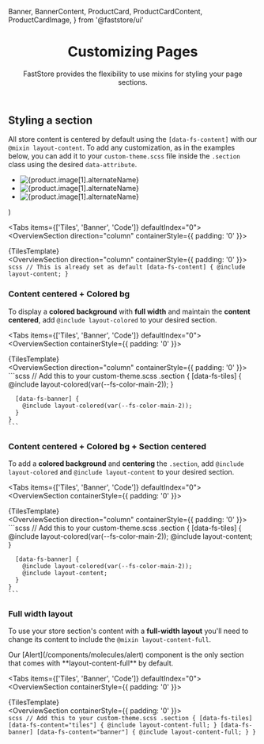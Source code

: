   Banner,
  BannerContent,
  ProductCard,
  ProductCardContent,
  ProductCardImage,
} from '@faststore/ui'

<header className="hero">

# Customizing Pages

FastStore provides the flexibility to use mixins for styling your page sections.

</header>

## Styling a section

All store content is centered by default using the `[data-fs-content]` with our `@mixin layout-content`. To add any customization, as in the examples below, you can add it to your `custom-theme.scss` file inside the `.section` class using the desired `data-attribute`.

  <ul
    role="list"
    data-fs-tiles="true"
    data-fs-tiles-variant="expanded-first"
    data-fs-content="tiles"
    data-testid="store-tiles"
  >
    <li data-fs-tile="true">
      <ProductCard variant="wide">
        <ProductCardImage aspectRatio="1.8">
          <img
            data-fs-image
            src={product.image[1].url}
            alt={product.image[1].alternateName}
          />
        </ProductCardImage>
        <ProductCardContent
          title={product.isVariantOf.name}
          price={{
            value: product.offers.offers[0].price,
            listPrice: product.offers.offers[0].listPrice,
            formatter: useFormattedPrice,
          }}
        />
      </ProductCard>
    </li>
    <li data-fs-tile="true">
      <ProductCard variant="wide">
        <ProductCardImage aspectRatio="1.8">
          <img
            data-fs-image
            src={product.image[1].url}
            alt={product.image[1].alternateName}
          />
        </ProductCardImage>
        <ProductCardContent
          title={product.isVariantOf.name}
          price={{
            value: product.offers.offers[0].price,
            listPrice: product.offers.offers[0].listPrice,
            formatter: useFormattedPrice,
          }}
        />
      </ProductCard>
    </li>
    <li data-fs-tile="true">
      <ProductCard variant="wide">
        <ProductCardImage aspectRatio="1.8">
          <img
            data-fs-image
            src={product.image[1].url}
            alt={product.image[1].alternateName}
          />
        </ProductCardImage>
        <ProductCardContent
          title={product.isVariantOf.name}
          price={{
            value: product.offers.offers[0].price,
            listPrice: product.offers.offers[0].listPrice,
            formatter: useFormattedPrice,
          }}
        />
      </ProductCard>
    </li>
  </ul>
)

<Tabs items={['Tiles', 'Banner', 'Code']} defaultIndex="0">
  <Tab>
    <OverviewSection direction="column" containerStyle={{ padding: '0' }}>
      <section class="section layout__section | nx-section-layout">
        {TilesTemplate}
      </section>
    </OverviewSection>
  </Tab>
  <Tab>
    <OverviewSection direction="column" containerStyle={{ padding: '0' }}>
      <section class="section layout__section | nx-section-layout">
        <Banner colorVariant="light">
          <BannerContent
            title="Explore more about our amazing products and discover a world of possibilities."
            caption="All the amazing products from the brands we partner with."
            link="/"
            linkText="See more"
          />
        </Banner>
      </section>
    </OverviewSection>
  </Tab>
  <Tab>
    ```scss
    // This is already set as default
    [data-fs-content] { @include layout-content; }
    ```
  </Tab>
</Tabs>

### Content centered + Colored bg

To display a **colored background** with **full width** and maintain the **content centered**, add `@include layout-colored` to your desired section.

<Tabs items={['Tiles', 'Banner', 'Code']} defaultIndex="0">
  <Tab>
    <OverviewSection containerStyle={{ padding: '0' }}>
      <section class="section layout__section | nx-section-layout nx-section-layout-colored">
        {TilesTemplate}
      </section>
    </OverviewSection>
  </Tab>
  <Tab>
    <OverviewSection direction="column" containerStyle={{ padding: '0' }}>
      <section class="section layout__section | nx-section-layout nx-section-layout-colored">
        <Banner colorVariant="light">
          <BannerContent
            title="Explore more about our amazing products and discover a world of possibilities."
            caption="All the amazing products from the brands we partner with."
            link="/"
            linkText="See more"
          />
        </Banner>
      </section>
    </OverviewSection>
  </Tab>
  <Tab>
    ```scss
    // Add this to your custom-theme.scss
    .section {
      [data-fs-tiles] {
        @include layout-colored(var(--fs-color-main-2));
      }

      [data-fs-banner] {
        @include layout-colored(var(--fs-color-main-2));
      }
    }
    ```

  </Tab>
</Tabs>

### Content centered + Colored bg + Section centered

To add a **colored background** and **centering** the `.section`, add `@include layout-colored` and `@include layout-content` to your desired section.

<Tabs items={['Tiles', 'Banner', 'Code']} defaultIndex="0">
  <Tab>
    <OverviewSection containerStyle={{ padding: '0' }}>
      <section class="section layout__section layout__content | nx-section-layout nx-section-layout-colored">
        {TilesTemplate}
      </section>
    </OverviewSection>
  </Tab>
  <Tab>
    <OverviewSection direction="column" containerStyle={{ padding: '0' }}>
      <section class="section layout__section layout__content | nx-section-layout nx-section-layout-colored">
        <Banner colorVariant="light">
          <BannerContent
            title="Explore more about our amazing products and discover a world of possibilities."
            caption="All the amazing products from the brands we partner with."
            link="/"
            linkText="See more"
          />
        </Banner>
      </section>
    </OverviewSection>
  </Tab>
  <Tab>
    ```scss
    // Add this to your custom-theme.scss
    .section {
      [data-fs-tiles] {
        @include layout-colored(var(--fs-color-main-2));
        @include layout-content;
      }

      [data-fs-banner] {
        @include layout-colored(var(--fs-color-main-2));
        @include layout-content;
      }
    }
    ```

  </Tab>
</Tabs>

### Full width layout

To use your store section's content with a **full-width layout** you'll need to change its content to include the `@mixin layout-content-full`.

<Callout type="info" emoji="ℹ️">
  Our [Alert](/components/molecules/alert) component is the only section that
  comes with **layout-content-full** by default.
</Callout>

<Tabs items={['Tiles', 'Banner', 'Code']} defaultIndex="0">
  <Tab>
    <OverviewSection containerStyle={{ padding: '0' }}>
      <section class="section layout__section | nx-section-layout nx-section-layout-full">
        {TilesTemplate}
      </section>
    </OverviewSection>
  </Tab>
  <Tab>
    <OverviewSection containerStyle={{ padding: '0' }}>
      <section class="section layout__section | nx-section-layout nx-section-layout-full">
        <Banner colorVariant="light">
          <BannerContent
            title="Explore more about our amazing products and discover a world of possibilities."
            caption="All the amazing products from the brands we partner with."
            link="/"
            linkText="See more"
          />
        </Banner>
      </section>
    </OverviewSection>
  </Tab>
  <Tab>
    ```scss
    // Add this to your custom-theme.scss
    .section {
      [data-fs-tiles] [data-fs-content="tiles"] { @include layout-content-full; }
      [data-fs-banner] [data-fs-content="banner"] { @include layout-content-full; }
    }
    ```
  </Tab>
</Tabs>
